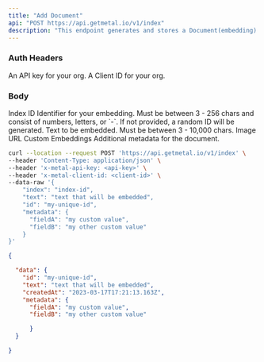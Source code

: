 ```yaml
---
title: "Add Document"
api: "POST https://api.getmetal.io/v1/index"
description: "This endpoint generates and stores a Document(embedding) with the inputted data."
---
```


### Auth Headers

<ParamField required header="x-metal-api-key" type="string">
  An API key for your org.
</ParamField>

<ParamField required header="x-metal-client-id" type="string">
  A Client ID for your org.
</ParamField>

### Body

<ParamField body="index" type="string" placeholder="Index ID" required>
  Index ID
</ParamField>

<ParamField body="id" type="string">
  Identifier for your embedding. Must be between 3 - 256 chars and consist of
  numbers, letters, or `-`. If not provided, a random ID will be generated.
</ParamField>

<ParamField body="text" type="string">
  Text to be embedded. Must be between 3 - 10,000 chars.
</ParamField>

<ParamField body="imageUrl" type="string">
  Image URL
</ParamField>

<ParamField body="embedding" type="number[]">
  Custom Embeddings
</ParamField>

<ParamField body="metadata" type="object">
  Additional metadata for the document.

</ParamField>

<RequestExample>

```bash Example Request
curl --location --request POST 'https://api.getmetal.io/v1/index' \
--header 'Content-Type: application/json' \
--header 'x-metal-api-key: <api-key>' \
--header 'x-metal-client-id: <client-id>' \
--data-raw '{
    "index": "index-id",
    "text": "text that will be embedded",
    "id": "my-unique-id",
    "metadata": {
      "fieldA": "my custom value",
      "fieldB": "my other custom value"
    }
}'
```

</RequestExample>

<ResponseExample>

```json Response
{

  "data": {
    "id": "my-unique-id",
    "text": "text that will be embedded",
    "createdAt": "2023-03-17T17:21:13.163Z",
    "metadata": {
      "fieldA": "my custom value",
      "fieldB": "my other custom value"

      }
  }

}
```

</ResponseExample>

